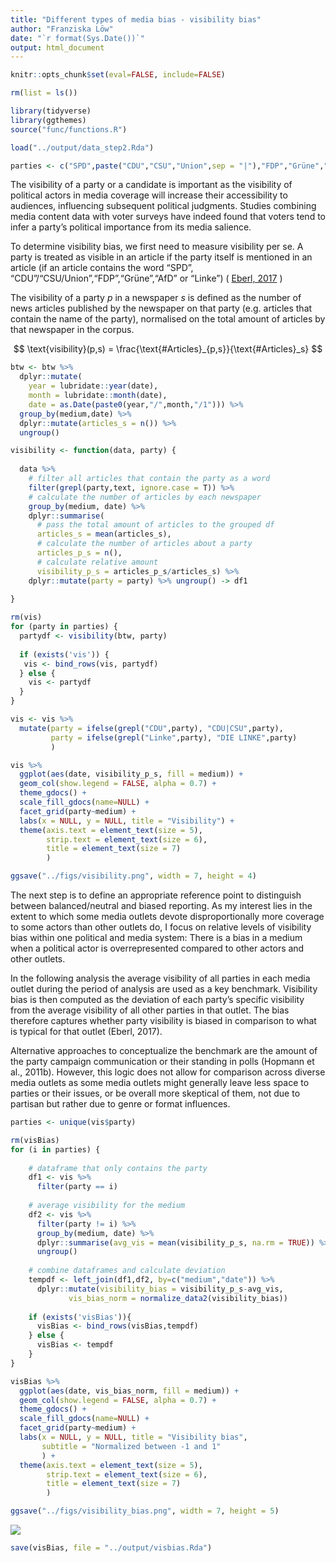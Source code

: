 ```yaml
---
title: "Different types of media bias - visibility bias"
author: "Franziska Löw"
date: "`r format(Sys.Date())`"
output: html_document
---
```


```r
knitr::opts_chunk$set(eval=FALSE, include=FALSE)
```

```r
rm(list = ls())

library(tidyverse)
library(ggthemes)
source("func/functions.R")

load("../output/data_step2.Rda")

parties <- c("SPD",paste("CDU","CSU","Union",sep = "|"),"FDP","Grüne","AfD","Linke")
```

The visibility of a party or a candidate is important as the visibility of political actors in media coverage will increase their accessibility to audiences, influencing subsequent political judgments. Studies combining media content data with voter surveys have indeed found that voters tend to infer a party's political importance from its media salience.

To determine visibility bias, we first need to measure visibility per se. A party is treated as visible in an article if the party itself is mentioned in an article (if an article contains the word "SPD", "CDU"/"CSU/Union","FDP","Grüne","AfD" or "Linke") ( [Eberl, 2017](https://journals.sagepub.com/doi/abs/10.1177/0093650215614364) )

The visibility of a party $p$ in a newspaper $s$ is defined as the number of news articles published by the newspaper on that party (e.g. articles that contain the name of the party), normalised on the total amount of articles by that newspaper in the corpus.

$$
\text{visibility}(p,s) = \frac{\text{#Articles}_{p,s}}{\text{#Articles}_s}
$$

```r
btw <- btw %>% 
  dplyr::mutate(
    year = lubridate::year(date),
    month = lubridate::month(date),
    date = as.Date(paste0(year,"/",month,"/1"))) %>%
  group_by(medium,date) %>%
  dplyr::mutate(articles_s = n()) %>%
  ungroup()
```

```r
visibility <- function(data, party) {
     
  data %>% 
    # filter all articles that contain the party as a word
    filter(grepl(party,text, ignore.case = T)) %>%
    # calculate the number of articles by each newspaper
    group_by(medium, date) %>%
    dplyr::summarise(
      # pass the total amount of articles to the grouped df
      articles_s = mean(articles_s),
      # calculate the number of articles about a party
      articles_p_s = n(),
      # calculate relative amount
      visibility_p_s = articles_p_s/articles_s) %>%
    dplyr::mutate(party = party) %>% ungroup() -> df1
  
}
```

```r
rm(vis)
for (party in parties) {
  partydf <- visibility(btw, party)
  
  if (exists('vis')) {
   vis <- bind_rows(vis, partydf) 
  } else {
    vis <- partydf
  }
}

vis <- vis %>%
  mutate(party = ifelse(grepl("CDU",party), "CDU|CSU",party),
         party = ifelse(grepl("Linke",party), "DIE LINKE",party)
         )
```

```r
vis %>%
  ggplot(aes(date, visibility_p_s, fill = medium)) +
  geom_col(show.legend = FALSE, alpha = 0.7) +
  theme_gdocs() +
  scale_fill_gdocs(name=NULL) +
  facet_grid(party~medium) +
  labs(x = NULL, y = NULL, title = "Visibility") +
  theme(axis.text = element_text(size = 5),
        strip.text = element_text(size = 6),
        title = element_text(size = 7)
        )

ggsave("../figs/visibility.png", width = 7, height = 4)
```

The next step is to define an appropriate reference point to distinguish between balanced/neutral and biased reporting. As my interest lies in the extent to which some media outlets devote disproportionally more coverage to some actors than other outlets do, I focus on relative levels of visibility bias within one political and media system: There is a bias in a medium when a political actor is overrepresented compared to other actors and other outlets.

In the following analysis the average visibility of all parties in each media outlet during the period of analysis are used as a key benchmark. Visibility bias is then computed as the deviation of each party's specific visibility from the average visibility of all other parties in that outlet. The bias therefore captures whether party visibility is biased in comparison to what is typical for that outlet (Eberl, 2017). 

Alternative approaches to conceptualize the benchmark are the amount of the party campaign communication or their standing in polls (Hopmann et al., 2011b). However, this logic does not allow for comparison across diverse media outlets as some media outlets might generally leave less space to parties or their issues, or be overall more skeptical of them, not due to partisan but rather due to genre or format influences. 

```r
parties <- unique(vis$party)

rm(visBias)
for (i in parties) {
  
    # dataframe that only contains the party
    df1 <- vis %>% 
      filter(party == i) 
    
    # average visibility for the medium
    df2 <- vis %>%
      filter(party != i) %>%
      group_by(medium, date) %>%
      dplyr::summarise(avg_vis = mean(visibility_p_s, na.rm = TRUE)) %>%
      ungroup()
    
    # combine dataframes and calculate deviation
    tempdf <- left_join(df1,df2, by=c("medium","date")) %>%
      dplyr::mutate(visibility_bias = visibility_p_s-avg_vis,
             vis_bias_norm = normalize_data2(visibility_bias))
    
    if (exists('visBias')){
      visBias <- bind_rows(visBias,tempdf)
    } else {
      visBias <- tempdf
    }
}
```

```r
visBias %>%
  ggplot(aes(date, vis_bias_norm, fill = medium)) +
  geom_col(show.legend = FALSE, alpha = 0.7) +
  theme_gdocs() +
  scale_fill_gdocs(name=NULL) +
  facet_grid(party~medium) +
  labs(x = NULL, y = NULL, title = "Visibility bias",
       subtitle = "Normalized between -1 and 1"
       ) +
  theme(axis.text = element_text(size = 5),
        strip.text = element_text(size = 6),
        title = element_text(size = 7)
        )

ggsave("../figs/visibility_bias.png", width = 7, height = 5)
```

![](../figs/visibility_bias.png)

```r
save(visBias, file = "../output/visbias.Rda")
```

